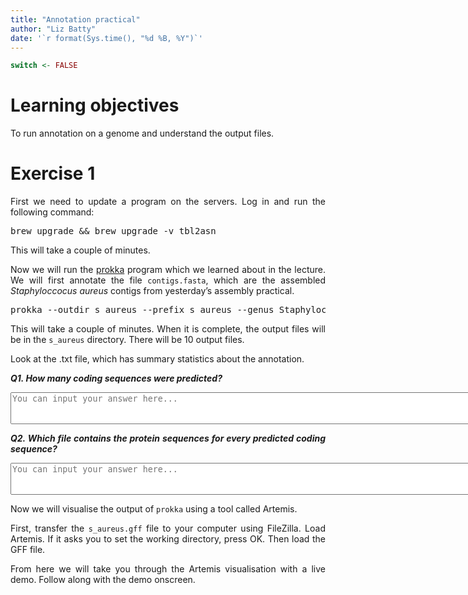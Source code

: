 ```yaml
---
title: "Annotation practical"
author: "Liz Batty"
date: '`r format(Sys.time(), "%d %B, %Y")`'
---
```


<style>
body {
text-align: justify}
</style>

```r
switch <- FALSE
```

# Learning objectives {-}
To run annotation on a genome and understand the output files.


# Exercise 1 {-}

First we need to update a program on the servers. Log in and run the following command:
<pre class="bash">
brew upgrade && brew upgrade -v tbl2asn
</pre>

This will take a couple of minutes.

Now we will run the [prokka](https://github.com/tseemann/prokka) program which we learned about in the lecture. We will first annotate the file `contigs.fasta`, which are the assembled *Staphyloccocus aureus* contigs from yesterday's assembly practical.

<pre class="bash">
prokka --outdir s_aureus --prefix s_aureus --genus Staphyloccocus --cpus 4 --mincontiglen 500 contigs.fasta
</pre>

This will take a couple of minutes. When it is complete, the output files will be in the `s_aureus` directory. There will be 10 output files.

Look at the .txt file, which has summary statistics about the annotation.

***Q1. How many coding sequences were predicted? ***

<textarea id="name" name="name" cols="100" rows="3" placeholder="You can input your answer here...">
</textarea>


***Q2. Which file contains the protein sequences for every predicted coding sequence?***

<textarea id="name" name="name" cols="100" rows="3" placeholder="You can input your answer here...">
</textarea>

Now we will visualise the output of `prokka` using a tool called Artemis.

First, transfer the `s_aureus.gff` file to your computer using FileZilla. Load Artemis. If it asks you to set the working directory, press OK. Then load the GFF file.

From here we will take you through the Artemis visualisation with a live demo. Follow along with the demo onscreen.

<script>
  $(".toggle").click(function() {
    $(this).toggleClass("open");
  });
</script>
